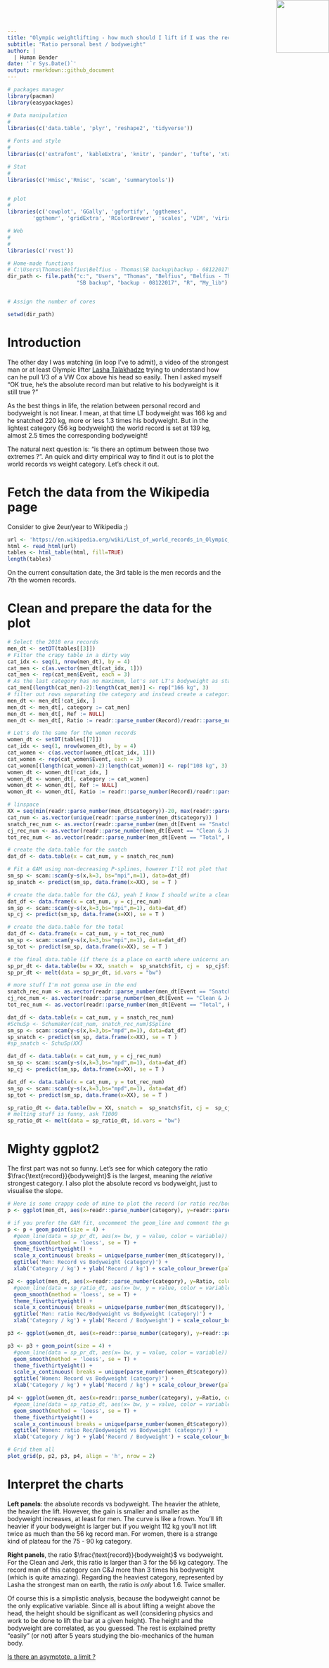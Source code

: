 ```yaml
---
title: "Olympic weightlifting - how much should I lift if I was the record (wo)man of my category ?"
subtitle: "Ratio personal best / bodyweight"
author: |
  | Human Bender
date: '`r Sys.Date()`'
output: rmarkdown::github_document
---
```



<img src="C:/Users/Thomas/R-open/Olympic-weightlifting/bender_hex.png" style="position:absolute;top:0px;right:0px;" width="120px" align="right" />


```r
# packages manager
library(pacman)
library(easypackages)

# Data manipulation
#
libraries(c('data.table', 'plyr', 'reshape2', 'tidyverse'))

# Fonts and style
#
libraries(c('extrafont', 'kableExtra', 'knitr', 'pander', 'tufte', 'xtable'))

# Stat
#
libraries(c('Hmisc','Rmisc', 'scam', 'summarytools'))


# plot
#
libraries(c('cowplot', 'GGally', 'ggfortify', 'ggthemes', 
        'ggthemr', 'gridExtra', 'RColorBrewer', 'scales', 'VIM', 'viridis'))

# Web
#
#
libraries(c('rvest'))

# Home-made functions
# C:\Users\Thomas\Belfius\Belfius - Thomas\SB backup\backup - 08122017\R\My_lib
dir_path <- file.path("c:", "Users", "Thomas", "Belfius", "Belfius - Thomas",
                      "SB backup", "backup - 08122017", "R", "My_lib")


# Assign the number of cores

setwd(dir_path)
```


# Introduction

The other day I was watching (in loop I've to admit), a video of the strongest man or at least Olympic lifter [Lasha Talakhadze](https://www.youtube.com/watch?v=Ss2de7kwcA8&t=91s) trying to understand how can he pull 1/3 of a VW Cox above his head so easily. Then I asked myself "OK true, he's the absolute record man but relative to his bodyweight is it still true ?"

As the best things in life, the relation between $\text{personal record}$ and $\text{bodyweight}$ is not linear. I mean, at that time LT bodyweight was 166 kg and he snatched 220 kg, more or less 1.3 times his bodyweight. But in the lightest category (56 kg bodyweight) the world record is set at 139 kg, almost 2.5 times the corresponding bodyweight!

The natural next question is: "is there an optimum between those two extremes ?". An quick and dirty empirical way to find it out is to plot the world records vs weight category. Let's check it out.

# Fetch the data from the Wikipedia page

Consider to give 2eur/year to Wikipedia ;)

```r
url <- 'https://en.wikipedia.org/wiki/List_of_world_records_in_Olympic_weightlifting'
html <- read_html(url)
tables <- html_table(html, fill=TRUE)
length(tables)
```

On the current consultation date, the 3rd table is the men records and the 7th the women records.

# Clean and prepare the data for the plot

```r
# Select the 2018 era records
men_dt <- setDT(tables[[3]])
# Filter the crapy table in a dirty way
cat_idx <- seq(1, nrow(men_dt), by = 4)
cat_men <- c(as.vector(men_dt[cat_idx, 1]))
cat_men <- rep(cat_men$Event, each = 3)
# As the last category has no maximum, let's set LT's bodyweight as standard
cat_men[(length(cat_men)-2):length(cat_men)] <- rep("166 kg", 3)
# filter out rows separating the category and instead create a categorical variable/column
men_dt <- men_dt[!cat_idx, ]
men_dt <- men_dt[, category := cat_men]
men_dt <- men_dt[, Ref := NULL]
men_dt <- men_dt[, Ratio := readr::parse_number(Record)/readr::parse_number(category)]

# Let's do the same for the women records
women_dt <- setDT(tables[[7]])
cat_idx <- seq(1, nrow(women_dt), by = 4)
cat_women <- c(as.vector(women_dt[cat_idx, 1]))
cat_women <- rep(cat_women$Event, each = 3)
cat_women[(length(cat_women)-2):length(cat_women)] <- rep("108 kg", 3)
women_dt <- women_dt[!cat_idx, ]
women_dt <- women_dt[, category := cat_women]
women_dt <- women_dt[, Ref := NULL]
women_dt <- women_dt[, Ratio := readr::parse_number(Record)/readr::parse_number(category)]
```



```r
# linspace
XX = seq(min(readr::parse_number(men_dt$category))-20, max(readr::parse_number(men_dt$category))+20, by = 1)
cat_num <- as.vector(unique(readr::parse_number(men_dt$category)) )
snatch_rec_num <- as.vector(readr::parse_number(men_dt[Event == "Snatch", Record]))
cj_rec_num <- as.vector(readr::parse_number(men_dt[Event == "Clean & Jerk", Record]))
tot_rec_num <- as.vector(readr::parse_number(men_dt[Event == "Total", Record]))

# create the data.table for the snatch
dat_df <- data.table(x = cat_num, y = snatch_rec_num)

# Fit a GAM using non-decreasing P-splines, however I'll not plot that because for women the records are not monotoneous
sm_sp <- scam::scam(y~s(x,k=3, bs="mpi",m=1), data=dat_df)
sp_snatch <- predict(sm_sp, data.frame(x=XX), se = T )

# create the data.table for the C&J, yeah I know I should write a cleaner code. Lazy on this one just ctrl+C/V
dat_df <- data.frame(x = cat_num, y = cj_rec_num)
sm_sp <- scam::scam(y~s(x,k=3,bs="mpi",m=1), data=dat_df)
sp_cj <- predict(sm_sp, data.frame(x=XX), se = T )

# create the data.table for the total
dat_df <- data.frame(x = cat_num, y = tot_rec_num)
sm_sp <- scam::scam(y~s(x,k=3,bs="mpi",m=1), data=dat_df)
sp_tot <- predict(sm_sp, data.frame(x=XX), se = T )

# the final data.table (if there is a place on earth where unicorns are running in fields of flowers, that's thanks to data.table and probably LSD too)
sp_pr_dt <- data.table(bw = XX, snatch =  sp_snatch$fit, cj =  sp_cj$fit, tot =  sp_tot$fit)
sp_pr_dt <- melt(data = sp_pr_dt, id.vars = "bw")

# more stuff I'm not gonna use in the end
snatch_rec_num <- as.vector(readr::parse_number(men_dt[Event == "Snatch", Ratio]))
cj_rec_num <- as.vector(readr::parse_number(men_dt[Event == "Clean & Jerk", Ratio]))
tot_rec_num <- as.vector(readr::parse_number(men_dt[Event == "Total", Ratio]))

dat_df <- data.table(x = cat_num, y = snatch_rec_num)
#SchuSp <- Schumaker(cat_num, snatch_rec_num)$Spline 
sm_sp <- scam::scam(y~s(x,k=3,bs="mpd",m=1), data=dat_df)
sp_snatch <- predict(sm_sp, data.frame(x=XX), se = T )
#sp_snatch <- SchuSp(XX)

dat_df <- data.table(x = cat_num, y = cj_rec_num)
sm_sp <- scam::scam(y~s(x,k=3,bs="mpd",m=1), data=dat_df)
sp_cj <- predict(sm_sp, data.frame(x=XX), se = T )

dat_df <- data.table(x = cat_num, y = tot_rec_num)
sm_sp <- scam::scam(y~s(x,k=3,bs="mpd",m=1), data=dat_df)
sp_tot <- predict(sm_sp, data.frame(x=XX), se = T )

sp_ratio_dt <- data.table(bw = XX, snatch =  sp_snatch$fit, cj =  sp_cj$fit, tot =  sp_tot$fit)
# melting stuff is funny, ask T1000
sp_ratio_dt <- melt(data = sp_ratio_dt, id.vars = "bw")
```



# Mighty ggplot2

The first part was not so funny. Let's see for which category the ratio $\frac{\text{record}}{bodyweight}$ is the largest, meaning the *relative* strongest category. I also plot the absolute record vs bodyweight, just to visualise the slope.

```r
# Here is some crappy code of mine to plot the record (or ratio rec/bodyweight) vs bodyweight
p <- ggplot(men_dt, aes(x=readr::parse_number(category), y=readr::parse_number(Record), color = Event))

# if you prefer the GAM fit, uncomment the geom_line and comment the geom_smooth
p <- p + geom_point(size = 4) + 
  #geom_line(data = sp_pr_dt, aes(x= bw, y = value, color = variable)) +
  geom_smooth(method = 'loess', se = T) + 
  theme_fivethirtyeight() + 
  scale_x_continuous( breaks = unique(parse_number(men_dt$category)), label = unique(men_dt$category) ) + 
  ggtitle('Men: Record vs Bodyweight (category)') + 
  xlab('Category / kg') + ylab('Record / kg') + scale_colour_brewer(palette = "Set1")

p2 <- ggplot(men_dt, aes(x=readr::parse_number(category), y=Ratio, color = Event)) + geom_point(size = 4) +
  #geom_line(data = sp_ratio_dt, aes(x= bw, y = value, color = variable)) +
  geom_smooth(method = 'loess', se = T) + 
  theme_fivethirtyeight() + 
  scale_x_continuous( breaks = unique(parse_number(men_dt$category)), label = unique(men_dt$category) ) + 
  ggtitle('Men: ratio Rec/Bodyweight vs Bodyweight (category)') + 
  xlab('Category / kg') + ylab('Record / Bodyweight') + scale_colour_brewer(palette = "Set1")

p3 <- ggplot(women_dt, aes(x=readr::parse_number(category), y=readr::parse_number(Record), color = Event))

p3 <- p3 + geom_point(size = 4) + 
  #geom_line(data = sp_pr_dt, aes(x= bw, y = value, color = variable)) +
  geom_smooth(method = 'loess', se = T) + 
  theme_fivethirtyeight() + 
  scale_x_continuous( breaks = unique(parse_number(women_dt$category)), label = unique(women_dt$category) ) + 
  ggtitle('Women: Record vs Bodyweight (category)') + 
  xlab('Category / kg') + ylab('Record / kg') + scale_colour_brewer(palette = "Set1")

p4 <- ggplot(women_dt, aes(x=readr::parse_number(category), y=Ratio, color = Event)) + geom_point(size = 4) +
  #geom_line(data = sp_ratio_dt, aes(x= bw, y = value, color = variable)) +
  geom_smooth(method = 'loess', se = T) + 
  theme_fivethirtyeight() + 
  scale_x_continuous( breaks = unique(parse_number(women_dt$category)), label = unique(women_dt$category) ) + 
  ggtitle('Women: ratio Rec/Bodyweight vs Bodyweight (category)') + 
  xlab('Category / kg') + ylab('Record / Bodyweight') + scale_colour_brewer(palette = "Set1")

# Grid them all
plot_grid(p, p2, p3, p4, align = 'h', nrow = 2)
```


# Interpret the charts

**Left panels**: the absolute records vs bodyweight. The heavier the athlete, the heavier the lift. However, the gain is smaller and smaller as the bodyweight increases, at least for men. The curve is like a frown. You'll lift heavier if your bodyweight is larger but if you weight 112 kg you'll not lift twice as much than the 56 kg record man. For women, there is a strange kind of plateau for the 75 - 90 kg category.

**Right panels**, the ratio $\frac{\text{record}}{bodyweight}$ vs bodyweight. For the Clean and Jerk, this ratio is larger than 3 for the 56 kg category. The record man of this category can C&J more than 3 times his bodyweight (which is quite amazing). Regarding the heaviest category, represented by Lasha the strongest man on earth, the ratio is *only* about 1.6. Twice smaller. 

Of course this is a simplistic analysis, because the bodyweight cannot be the only explicative variable. Since all is about lifting a weight above the head, the height should be significant as well (considering physics and work to be done to lift the bar at a given height). The height and the bodyweight are correlated, as you guessed. The rest is explained pretty "easily" (or not) after 5 years studying the bio-mechanics of the human body.

[Is there an asymptote, a limit ?](https://www.youtube.com/watch?v=8COaMKbNrX0&fbclid=IwAR2MBQOSZnwTxqRWLQ5Ja72O9CrGfxP2zaTkAFoUccGxQK8XS8TBZY9nifU)













